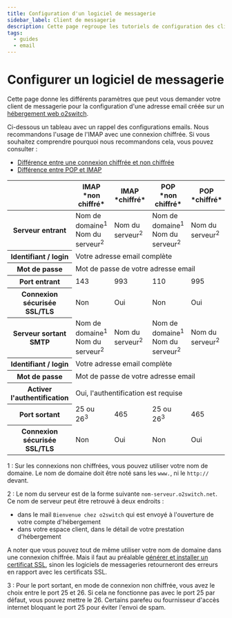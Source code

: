 ```yaml
---
title: Configuration d'un logiciel de messagerie
sidebar_label: Client de messagerie
description: Cette page regroupe les tutoriels de configuration des clients de messageries pour une adresse email o2switch
tags:
  - guides
  - email
---
```


# Configurer un logiciel de messagerie

Cette page donne les différents paramètres que peut vous demander votre client de messagerie pour la configuration d'une
adresse email créée sur un [hébergement web o2switch](https://www.o2switch.fr).


<DocCardList />


Ci-dessous un tableau avec un rappel des configurations emails. Nous recommandons l'usage de l'IMAP avec une connexion
chiffrée. Si vous souhaitez comprendre pourquoi nous recommandons cela, vous pouvez consulter : 
- [Différence entre une connexion chiffrée et non chiffrée](/guides/emails/difference-chiffree-vs-non-chiffree)
- [Différence entre POP et IMAP](/guides/emails/differences-pop-vs-imap)

<table className="text--center">
    <thead>
        <tr>
            <th></th>
            <th><span className="text--danger"><FAIcon icon="fa-solid fa-thumbs-down" /> IMAP<br/>*non chiffré*</span></th>
            <th><FAIcon icon="fa-solid fa-thumbs-up" /> IMAP<br/>*chiffré*</th>
            <th><span className="text--danger"><FAIcon icon="fa-solid fa-thumbs-down" /> POP<br/>*non chiffré*</span></th>
            <th><span className="text--danger"><FAIcon icon="fa-solid fa-thumbs-down" /> POP<br/>*chiffré*</span></th>
        </tr>
    </thead>
    <tbody>
        <tr>
            <th>Serveur entrant</th>
            <td>Nom de domaine<sup>1</sup><br/>Nom du serveur<sup>2</sup></td>
            <td>Nom du serveur<sup>2</sup></td>
            <td>Nom de domaine<sup>1</sup><br/>Nom du serveur<sup>2</sup></td>
            <td>Nom du serveur<sup>2</sup></td>
        </tr>
        <tr>
            <th>Identifiant / login</th>
            <td colSpan="4">Votre adresse email complète</td>
        </tr>
        <tr>
            <th>Mot de passe</th>
            <td colSpan="4">Mot de passe de votre adresse email</td>
        </tr>
        <tr>
            <th>Port entrant</th>
            <td>143</td>
            <td>993</td>
            <td>110</td>
            <td>995</td>
        </tr>
        <tr>
            <th>Connexion sécurisée SSL/TLS</th>
            <td>Non</td>
            <td>Oui</td>
            <td>Non</td>
            <td>Oui</td>
        </tr>
        <tr>
            <th>Serveur sortant SMTP</th>
            <td>Nom de domaine<sup>1</sup><br/>Nom du serveur<sup>2</sup></td>
            <td>Nom du serveur<sup>2</sup></td>
            <td>Nom de domaine<sup>1</sup><br/>Nom du serveur<sup>2</sup></td>
            <td>Nom du serveur<sup>2</sup></td>
        </tr>
        <tr>
            <th>Identifiant / login</th>
            <td colSpan="4">Votre adresse email complète</td>
        </tr>
        <tr>
            <th>Mot de passe</th>
            <td colSpan="4">Mot de passe de votre adresse email</td>
        </tr>
        <tr>
            <th>Activer l'authentification</th>
            <td colSpan="4">Oui, l'authentification est requise</td>
        </tr>
        <tr>
            <th>Port sortant</th>
            <td>25 ou 26<sup>3</sup></td>
            <td>465</td>
            <td>25 ou 26<sup>3</sup></td>
            <td>465</td>
        </tr>
        <tr>
            <th>Connexion sécurisée SSL/TLS</th>
            <td>Non</td>
            <td>Oui</td>
            <td>Non</td>
            <td>Oui</td>
        </tr>
    </tbody>
</table>

1 : Sur les connexions non chiffrées, vous pouvez utiliser votre nom de domaine. Le nom de domaine doit être
noté sans les `www.`, ni le `http://` devant. 

2 : Le nom du serveur est de la forme suivante `nom-serveur.o2switch.net`. Ce nom de serveur peut être 
retrouvé à deux endroits : 
- dans le mail `Bienvenue chez o2switch` qui est envoyé à l'ouverture de votre compte d'hébergement 
- dans votre espace client, dans le détail de votre prestation d'hébergement 

A noter que vous pouvez tout de même utiliser votre nom de domaine dans une connexion chiffrée. Mais il faut au
préalable [générer et installer un certificat SSL](/cpanel/securite/lets-encrypt-ssl-gratuit), sinon les logiciels de
messageries retourneront des erreurs en rapport avec les certificats SSL.

3 : Pour le port sortant, en mode de connexion non chiffrée, vous avez le choix entre le port 25 et 26. Si cela
ne fonctionne pas avec le port 25 par défaut, vous pouvez mettre le 26. Certains parefeu ou fournisseur d'accès internet
bloquant le port 25 pour éviter l'envoi de spam. 